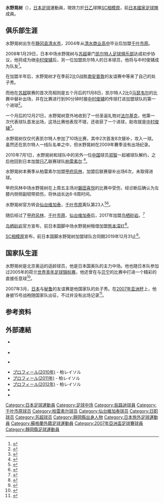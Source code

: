 {{noteta|G1=足球}}{{Football player infobox| 
| playername= 水野晃樹
| image    = [[File:Koki_Mizuno.jpg|240 px]]
| fullname = {{lang|ja|水野晃樹}}
| englishfullname = Koki Mizuno
| nickname    = 
| height      = {{height|meters=1.73}}
| dateofbirth = {{birth date and age|1985|9|6}}
| cityofbirth = [[靜岡縣|靜岡縣]][[清水市|清水市]] （現[[靜岡市|靜岡市]][[清水區_(日本)|清水區]]）
| countryofbirth = {{JPN}}
| clubnumber = 29
| currentclub  = [[SC相模原|SC相模原]]
| position = [[中場|中場]]
| youthyears1 = 2002–2004
| youthclubs1 = 清水商業高等學校
| years1 = 2004–2007
| clubs1 = [[千葉市原|千葉市原]]
| caps1 = 86 
| goals1 = 13
| years2 = 2008–2010
| clubs2 = [[凱爾特人足球俱樂部|塞爾提克]]
| caps2 = 11
| goals2 = 1
| years3 = 2010–2012
| clubs3 = [[柏雷素爾|柏雷素爾]]
| caps3 = 25
| goals3 = 1
| years4 = 2013–2014
| clubs4 = [[甲府風林|甲府風林]]
| caps4 = 30
| goals4 = 1
| years5 = 2015
| clubs5 = [[千葉市原|千葉市原]]
| caps5 = 19
| goals5 = 1
| years6 = 2016
| clubs6 = [[仙台維加泰|仙台維加泰]]
| caps6 = 8
| goals6 = 0
| years7 = 2017–2018
| clubs7 = [[鳥棲砂岩|鳥棲砂岩]]
| caps7 = 9
| goals7 = 1
| years8 = 2018
| clubs8 = → [[熊本深紅|熊本深紅]] (外借)
| caps8 = 12
| goals8 = 0
| years9 = 2019–2020
| clubs9 = [[SC相模原|SC相模原]]
| caps9 = 10
| goals9 = 0
| nationalyears1 = 2005
| nationalteam1 = [[日本20歲以下足球代表隊|日本U-20]]
| nationalcaps1 = 4 
| nationalgoals1 = 1
| nationalyears2 = 2007 <ref name=nationalteam>{{Cite web |url=http://www.jfootball-db.com/en/players/mizuno_koki.html |title=Japan National Football Team Database |access-date=2020-04-17 |archive-date=2021-06-24 |archive-url=https://web.archive.org/web/20210624201910/http://www.jfootball-db.com/en/players/mizuno_koki.html |dead-url=no }}</ref>
| nationalteam2 = [[日本國家足球隊|日本]]
| nationalcaps2 = 4 
| nationalgoals2 = 0
| pcupdate = 2021年2月14日
| ntupdate = 2007年7月16日
}}
'''水野晃树'''（{{bd|1985年|9月6日||}}），[[日本|日本]][[足球|足球]]運動員，現效力於[[日本職業足球乙級聯賽|日乙]]球隊[[SC相模原|SC相模原]]，前[[日本國家足球隊|日本國家足球隊]]成員。

==俱乐部生涯==
水野晃树出生在[[静冈县|静冈县]][[清水市|清水市]]，2004年从[[清水商业高中|清水商业高中]]毕业后加盟[[千叶市原|千叶市原]]。

2008年1月29日，日本中场水野晃树与[[苏超|苏超]]豪门[[凯尔特人足球俱乐部|凯尔特人足球俱乐部]]达成初步协议，他将成为继[[中村俊辅|中村俊辅]]后，另一位加盟凯尔特人的日本球员，他将与中村俊辅成为队友<ref name="Celtic edge closer to Mizuno deal">{{cite news|url=http://news.bbc.co.uk/sport1/hi/football/teams/c/celtic/7177492.stm|publisher=BBC Sport|title=Celtic edge closer to Mizuno deal|date=9 January 2008|accessdate=2020-04-17|archive-date=2008-01-12|archive-url=https://web.archive.org/web/20080112102716/http://news.bbc.co.uk/sport1/hi/football/teams/c/celtic/7177492.stm|dead-url=no}}</ref>。

在加盟半年后，水野晃树才在季前2比0战胜[[南安普敦足球俱乐部|南安普敦]]的友谊赛中等来了自己的处子秀。

而他在[[苏超|苏超]]联赛的首次亮相则是五个月后的11月8日，凯尔特人2比0[[马瑟韦尔足球俱乐部|马瑟韦尔]]的比赛中替补出场，并在比赛进行到90分钟时接[[中村俊辅|中村俊辅]]的传球打进加盟球队的第一个进球<ref>{{cite web 
|url=http://news.bbc.co.uk/sport1/hi/football/scot_prem/7790935.stm 
|title=Falkirk 0-3 Celtic 
|publisher=[[BBC|BBC]] 
|date=21 December 2008 
|accessdate=15 April 2010 
|archive-date=2009-01-03 
|archive-url=https://web.archive.org/web/20090103094153/http://news.bbc.co.uk/sport1/hi/football/scot_prem/7790935.stm 
|dead-url=no 
}}</ref>。

一个月后的12月21日，水野晃树意外地收到了一份圣诞礼物对[[法尔基克|法尔基克]]，他第一次代表球队首发出场，这场比赛他表现不错，还收获了一个进球，助攻就是[[中村俊辅|中村俊辅]]<ref>{{cite web
|url=http://news.bbc.co.uk/sport1/hi/football/scot_prem/7790935.stm
|title=Falkirk 0–3 Celtic
|publisher=BBC Sport
|date=21 December 2008
|accessdate=2010-04-15
|archive-date=2009-01-03
|archive-url=https://web.archive.org/web/20090103094153/http://news.bbc.co.uk/sport1/hi/football/scot_prem/7790935.stm
|dead-url=no
}}</ref>。

水野晃树仅仅代表凯尔特人参加了10场比赛，其中2次首发8次替补，攻入一球。虽然还在凯尔特人一线队名单之中，但水野晃树在2009年賽季没有出场纪录。

2010年7月1日，水野晃树和球队中的另外一位[[中国|中国]]球员[[郑智|郑智]]一起被球队解约，之后他回到日本加盟[[日乙|日乙]]联赛球队[[柏雷素尔|柏雷素尔]] <ref>{{cite web| url =http://www.dailyrecord.co.uk/sport/football/celtic-forgotten-man-koki-mizuno-1063164| title =Celtic forgotten man Koki Mizuno returns to Japan| date =1 July 2010| accessdate =28 December 2012| publisher =[[Daily_Record_(Scotland)|Daily Record]]| archive-date =2016-03-04| archive-url =https://web.archive.org/web/20160304090018/http://www.dailyrecord.co.uk/sport/football/celtic-forgotten-man-koki-mizuno-1063164| dead-url =no}}</ref>。

水野晃树本赛季从柏雷素尔加盟[[甲府风林|甲府风林]]，加盟后联赛替补出场6次，未取得进球。

甲府风林中场水野晃树在上周五主场对[[磐田喜悦|磐田喜悦]]的比赛中受伤，经诊断后确认为左膝内侧侧副韧带损伤，将休战长达6-8周时间。

水野晃树官方转会[[仙台维加泰|仙台维加泰]]，[[千叶市原|千叶市原]]离队第23人<ref>{{cite web|url=http://jefunited.co.jp/news/2016/01/top/14524740006032.html|title=水野晃樹選手の移籍について|publisher=ジェフユナイテッド市原・千葉|accessdate=2016-01-11|archive-date=2016-01-11|archive-url=https://web.archive.org/web/20160111031015/http://jefunited.co.jp/news/2016/01/top/14524740006032.html|dead-url=no}}</ref><ref>{{cite web|url=http://www.vegalta.co.jp/news/press_release/2016/01/post-3213.html|title=ジェフユナイテッド市原・千葉 水野晃樹選手 完全移籍加入のお知らせ|publisher=ベガルタ仙台|accessdate=2016-01-11|archive-date=2016-01-11|archive-url=https://web.archive.org/web/20160111030032/http://www.vegalta.co.jp/news/press_release/2016/01/post-3213.html|dead-url=no}}</ref>。

随后经过了[[甲府风林|甲府风林]]、[[千叶市原|千叶市原]]、[[仙台维加泰|仙台维加泰]]后，2017年加盟[[鸟栖砂岩|鸟栖砂岩]]。<ref>{{Cite press release|url=http://www.sagan-tosu.net/news/info.html?seq=1846|title=契約満了選手のお知らせ|publisher=[[サガン鳥栖|サガン鳥栖]]|date=2017-01-25|accessdate=2017-01-26|archive-date=2017-01-25|archive-url=https://web.archive.org/web/20170125230514/http://www.sagan-tosu.net/news/info.html?seq=1846|dead-url=no}}</ref>

[[鸟栖砂岩|鸟栖砂岩]]官方宣布，前日本国脚中场水野晃树租借加盟[[熊本深红|熊本深红]]<ref>{{Cite press release|url=http://roasso-k.com/news/news_view.htm?id=4223|title=水野晃樹選手、サガン鳥栖より期限付き移籍加入のお知らせ|publisher=[[ロアッソ熊本|ロアッソ熊本]]|date=2018-07-04|accessdate=2018-07-04|archive-date=2018-07-04|archive-url=https://web.archive.org/web/20180704120217/http://roasso-k.com/news/news_view.htm?id=4223|dead-url=no}}</ref>。

[[SC相模原|SC相模原]]宣布，前日本国脚水野晃树加盟球队合同期2019年12月31止<ref>{{Cite web |date=2019-03-19|url=https://www.scsagamihara.com/news/post/20190319003 |title=水野晃樹選手 サガン鳥栖より完全移籍加入のお知らせ |publisher=SC相模原 |accessdate=2019-03-19|archive-date=2019-03-30 |archive-url=https://web.archive.org/web/20190330065345/https://www.scsagamihara.com/news/post/20190319003 |dead-url=no }}</ref>。

==国家队生涯==
水野晃树是北京奥运的适龄球员，他是日本国奥队的主力中场。他也随日本队参加过2005年的荷兰[[世界青年足球锦标赛|世界青年足球锦标赛]]，他还曾在与[[贝宁|贝宁]]的比赛中打进一个精彩的直接任意球<ref name=u20>{{cite news|url=https://www.fifa.com/tournaments/archive/tournament=104/edition=9102/matches/match=91020021/report.html|publisher=FIFA.com|title=Japan - Benin 1:1 (0:1)|date=15 June 2005|accessdate=2020-04-17|archive-date=2009-10-03|archive-url=https://web.archive.org/web/20091003020440/http://www.fifa.com/tournaments/archive/tournament=104/edition=9102/matches/match=91020021/report.html|dead-url=no}}</ref>。

2007年3月，[[日本国家足球队|日本]]与[[秘鲁国家足球队|秘鲁]]的友谊赛是他国家队的处子秀。在[[2007年亚洲杯|2007年亚洲杯]]上，他身披15号战袍随国家队出征，不过并没有出场记录<ref>{{cite news|url=http://samuraiblue.jp/timeline/20070716/070716.pdf|title=2007 Asian Cup|publisher=JFA|date=30 July 2007|accessdate=2020-04-17|archive-date=2012-09-24|archive-url=https://web.archive.org/web/20120924032043/http://samuraiblue.jp/timeline/20070716/070716.pdf|dead-url=yes}}</ref>。

==参考资料==
{{reflist}}

==外部連結==
* {{FIFA player|233479}} {{en icon}}
* {{J.League player}}
* {{NFT player|pid=21486}} {{en icon}}
* [https://web.archive.org/web/20140317150231/http://www.reysol.co.jp/team/players/2010/34.php プロフィール(2010年)] - 柏レイソル
* [https://web.archive.org/web/20120806094211/http://www.reysol.co.jp/team/players/2011/29.php プロフィール(2011年)] - 柏レイソル
* [http://www.reysol.co.jp/team/players/2012/29.php プロフィール(2012年)] {{Wayback|url=http://www.reysol.co.jp/team/players/2012/29.php |date=20200324083438 }} - 柏レイソル
* {{Official website|http://www.sportconsulting.jp/athlete/koki_mizuno.html|name=スポーツコンサルティングジャパンによる公式プロフィール}}
* {{Official website|http://ameblo.jp/guapoblog/theme-10019835446.html|name=スポーツコンサルティングジャパンによる公式ブログ}}

{{2005年世界青年錦標賽日本参赛名单}}
{{2007年亚洲杯足球赛日本参赛名单}}

[[Category:日本足球運動員|Category:日本足球運動員]]
[[Category:足球中场|Category:足球中场]]
[[Category:些路迪球員|Category:些路迪球員]]
[[Category:千叶市原球员|Category:千叶市原球员]]
[[Category:柏雷素尔球员|Category:柏雷素尔球员]]
[[Category:仙台維加泰球员|Category:仙台維加泰球员]]
[[Category:日职球员|Category:日职球员]]
[[Category:苏超球员|Category:苏超球员]]
[[Category:靜岡縣出身人物|Category:靜岡縣出身人物]]
[[Category:日本旅外足球運動員|Category:日本旅外足球運動員]]
[[Category:蘇格蘭外籍足球運動員|Category:蘇格蘭外籍足球運動員]]
[[Category:2007年亞洲盃足球賽球員|Category:2007年亞洲盃足球賽球員]]
[[Category:靜岡縣足球運動員|Category:靜岡縣足球運動員]]